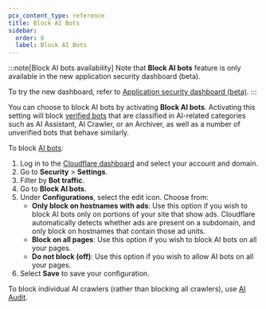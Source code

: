 ```yaml
---
pcx_content_type: reference
title: Block AI Bots
sidebar:
  order: 8
  label: Block AI Bots
---
```



:::note[Block AI bots availability]
Note that **Block AI bots** feature is only available in the new application security dashboard (beta).

To try the new dashboard, refer to [Application security dashboard (beta)](/security/).
:::

You can choose to block AI bots by activating **Block AI bots**. Activating this setting will block [verified bots](/bots/concepts/bot/verified-bots/overview/) that are classified in AI-related categories such as AI Assistant, AI Crawler, or an Archiver, as well as a number of unverified bots that behave similarly.

To block [AI bots](/bots/concepts/bot/#ai-bots):

1. Log in to the [Cloudflare dashboard](https://dash.cloudflare.com/) and select your account and domain.
2. Go to **Security** > **Settings**.
3. Filter by **Bot traffic**.
4. Go to **Block AI bots**.
5. Under **Configurations**, select the edit icon. Choose from:
   - **Only block on hostnames with ads**: Use this option if you wish to block AI bots only on portions of your site that show ads. Cloudflare automatically detects whether ads are present on a subdomain, and only block on hostnames that contain those ad units.
   - **Block on all pages**: Use this option if you wish to block AI bots on all your pages.
   - **Do not block (off)**: Use this option if you wish to allow AI bots on all your pages.
6. Select **Save** to save your configuration.

To block individual AI crawlers (rather than blocking all crawlers), use [AI Audit](/ai-audit/).